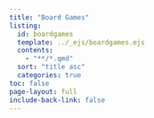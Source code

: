 ```yaml
---
title: "Board Games"
listing:
  id: boardgames
  template: ../_ejs/boardgames.ejs
  contents:
    - "**/*.qmd"
  sort: "title asc"
  categories: true
toc: false
page-layout: full
include-back-link: false
---
```


:::{#boardgames}
:::
